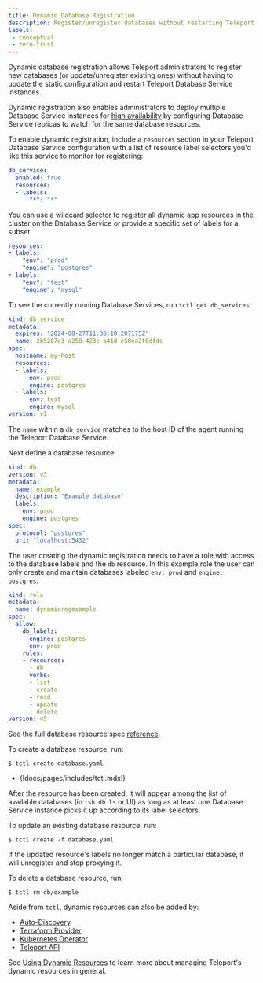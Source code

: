 ```yaml
---
title: Dynamic Database Registration
description: Register/unregister databases without restarting Teleport.
labels:
 - conceptual
 - zero-trust
---
```


Dynamic database registration allows Teleport administrators to register new
databases (or update/unregister existing ones) without having to update the
static configuration and restart Teleport Database Service instances. 

Dynamic registration also enables administrators to deploy multiple Database
Service instances for [high availability](./ha.mdx) by configuring Database
Service replicas to watch for the same database resources.

To enable dynamic registration, include a `resources` section in your Teleport
Database Service configuration with a list of resource label selectors you'd like this
service to monitor for registering:

```yaml
db_service:
  enabled: true
  resources:
  - labels:
      "*": "*"
```

You can use a wildcard selector to register all dynamic app resources in the cluster
on the Database Service or provide a specific set of labels for a subset:

```yaml
resources:
- labels:
    "env": "prod"
    "engine": "postgres"
- labels:
    "env": "test"
    "engine": "mysql"
```

To see the currently running Database Services, run `tctl get db_services`:

```yaml
kind: db_service
metadata:
  expires: "2024-08-27T11:38:10.207175Z"
  name: 2b5207e3-a258-423e-a41d-e50ea2f0dfdc
spec:
  hostname: my-host
  resources:
  - labels:
      env: prod
      engine: postgres
  - labels:
      env: test
      engine: mysql
version: v1
```

The `name` within a `db_service` matches to the host ID of the agent running the Teleport Database Service.

Next define a database resource:

```yaml
kind: db
version: v3
metadata:
  name: example
  description: "Example database"
  labels:
    env: prod
    engine: postgres
spec:
  protocol: "postgres"
  uri: "localhost:5432"
```

The user creating the dynamic registration needs to have a role with access to the 
database labels and the `db` resource.  In this example role the user can only
create and maintain databases labeled `env: prod` and `engine: postgres`.
```yaml
kind: role
metadata:
  name: dynamicregexample
spec:
  allow:
    db_labels:
      engine: postgres
      env: prod
    rules:
    - resources:
      - db
      verbs:
      - list
      - create
      - read
      - update
      - delete
version: v5
```

See the full database resource spec [reference](../../../reference/agent-services/database-access-reference/configuration.mdx).

To create a database resource, run:

```code
$ tctl create database.yaml
```

- (!docs/pages/includes/tctl.mdx!)

After the resource has been created, it will appear among the list of available
databases (in `tsh db ls` or UI) as long as at least one Database Service
instance picks it up according to its label selectors.

To update an existing database resource, run:

```code
$ tctl create -f database.yaml
```

If the updated resource's labels no longer match a particular database, it
will unregister and stop proxying it.

To delete a database resource, run:

```code
$ tctl rm db/example
```

Aside from `tctl`, dynamic resources can also be added by:
- [Auto-Discovery](../../../zero-trust-access/enroll-resources/auto-discovery/databases/databases.mdx)
- [Terraform Provider](../../../zero-trust-access/infrastructure-as-code/terraform-provider/terraform-provider.mdx)
- [Kubernetes Operator](../../../zero-trust-access/infrastructure-as-code/teleport-operator/teleport-operator.mdx)
- [Teleport API](../../../admin-guides/api/api.mdx)

See [Using Dynamic Resources](../../../zero-trust-access/infrastructure-as-code/infrastructure-as-code.mdx) to learn
more about managing Teleport's dynamic resources in general.


